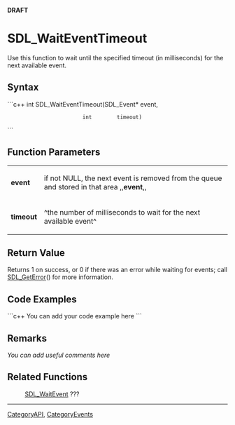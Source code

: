 <!-- pragma section-numbers off -->
<!-- pragma disable-camelcase -->
'''DRAFT'''

= SDL_WaitEventTimeout =
Use this function to wait until the specified timeout (in milliseconds) for the next available event.


== Syntax ==
```c++
int SDL_WaitEventTimeout(SDL_Event* event,
                         int        timeout)
```

== Function Parameters ==
{|
|'''event'''
|if not NULL, the next event is removed from the queue and stored in that area ,,'''event''',,
|-
|'''timeout'''
|^the number of milliseconds to wait for the next available event^
|}

== Return Value ==
Returns 1 on success, or 0 if there was an error while waiting for events; call [[SDL_GetError]]() for more information.

== Code Examples ==
```c++
You can add your code example here
```

== Remarks ==
''You can add useful comments here''

== Related Functions ==
:[[SDL_WaitEvent]] ???

----
[[CategoryAPI]], [[CategoryEvents]]
